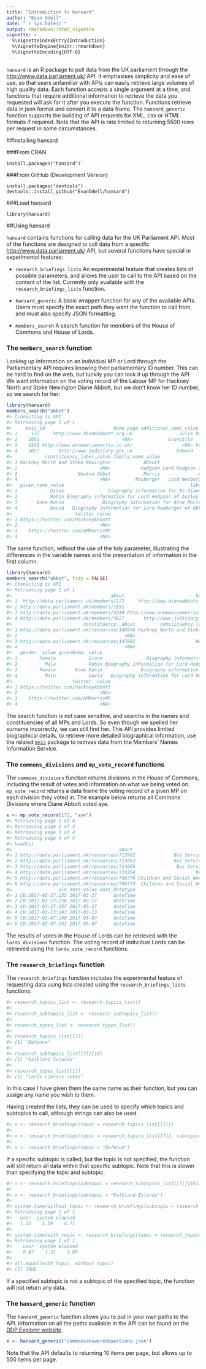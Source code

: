 ```yaml
---
title: "Introduction to hansard"
author: "Evan Odell"
date: "`r Sys.Date()`"
output: rmarkdown::html_vignette
vignette: >
  %\VignetteIndexEntry{Introduction}
  %\VignetteEngine{knitr::rmarkdown}
  %\VignetteEncoding{UTF-8}
---
```



`hansard` is an R package to pull data from the UK parliament through the <http://www.data.parliament.uk/> API. It emphasises simplicity and ease of use, so that users unfamiliar with APIs can easily retrieve large volumes of high quality data. Each function accepts a single argument at a time, and functions that require additional information to retrieve the data you requested will ask for it after you execute the function. Functions retrieve data in json format and convert it to a data frame. The `hansard_generic` function supports the building of API requests for XML, csv or HTML formats if required. Note that the API is rate limited to returning 5500 rows per request in some circumstances.

##Installing hansard

###From CRAN

```
install.packages("hansard")`
```

###From GitHub (Development Version)

```
install.packages("devtools")
devtools::install_github("EvanOdell/hansard")
```

###Load hansard

```
library(hansard)
```

##Using hansard

`hansard` contains functions for calling data for the UK Parliament API. Most of the functions are designed to call data from a specific <http://www.data.parliament.uk/> API, but several functions have special or experimental features:

* `research_briefings_lists` An experimental feature that creates lists of possible parameters, and allows the user to call to the API based on the content of the list. Currently only available with the `research_briefings_lists` function.

* `hansard_generic` A basic wrapper function for any of the available APIs. Users must specify the exact path they want the function to call from, and must also specify JSON formatting.

* `members_search` A search function for members of the House of Commons and House of Lords.

### The `members_search` function

Looking up information on an individual MP or Lord through the Parliamentary API requires knowing their parliamentary ID number. This can be hard to find on the web, but luckily you can look it up through the API. We want information on the voting record of the Labour MP for Hackney North and Stoke Newington Diane Abbott, but we don't know her ID number, so we search for her:

```r
library(hansard)
members_search("abbot")
#> Connecting to API
#> Retrieving page 1 of 1
#>     mnis_id                         home_page additional_name_value                         constituency_about
#> 1     172     http://www.dianeabbott.org.uk                 Julie http://data.parliament.uk/resources/146966
#> 2    1651                              <NA>             Granville                                       <NA>
#> 3    4249 http://www.annemariemorris.co.uk/                  <NA> http://data.parliament.uk/resources/147092
#> 4    3827       http://www.judiciary.gov.uk                Edmond                                       <NA>
#>            constituency_label_value family_name_value                full_name_value gender_value
#> 1 Hackney North and Stoke Newington            Abbott                Ms Diane Abbott       Female
#> 2                              <NA>           Hodgson Lord Hodgson of Astley Abbotts         Male
#> 3                      Newton Abbot            Morris              Anne Marie Morris       Female
#> 4                              <NA>         Neuberger   Lord Neuberger of Abbotsbury         Male
#>   given_name_value                                              label_value  party_value
#> 1            Diane                Biography information for Ms Diane Abbott       Labour
#> 2            Robin Biography information for Lord Hodgson of Astley Abbotts         <NA>
#> 3       Anne Marie              Biography information for Anne Marie Morris Conservative
#> 4            David   Biography information for Lord Neuberger of Abbotsbury         <NA>
#>                       twitter_value
#> 1 https://twitter.com/HackneyAbbott
#> 2                              <NA>
#> 3    https://twitter.com/AMMorrisMP
#> 4                              <NA>
```


The same function, without the use of the tidy parameter, illustrating the differences in the variable names and the presentation of information in the first column:


```r
library(hansard)
members_search("abbot", tidy = FALSE)
#> Connecting to API
#> Retrieving page 1 of 1
#>                                   _about                          homePage additionalName._value
#> 1  http://data.parliament.uk/members/172     http://www.dianeabbott.org.uk                 Julie
#> 2 http://data.parliament.uk/members/1651                              <NA>             Granville
#> 3 http://data.parliament.uk/members/4249 http://www.annemariemorris.co.uk/                  <NA>
#> 4 http://data.parliament.uk/members/3827       http://www.judiciary.gov.uk                Edmond
#>                          constituency._about         constituency.label._value familyName._value                fullName._value
#> 1 http://data.parliament.uk/resources/146966 Hackney North and Stoke Newington            Abbott                Ms Diane Abbott
#> 2                                       <NA>                              <NA>           Hodgson Lord Hodgson of Astley Abbotts
#> 3 http://data.parliament.uk/resources/147092                      Newton Abbot            Morris              Anne Marie Morris
#> 4                                       <NA>                              <NA>         Neuberger   Lord Neuberger of Abbotsbury
#>   gender._value givenName._value                                             label._value party._value
#> 1        Female            Diane                Biography information for Ms Diane Abbott       Labour
#> 2          Male            Robin Biography information for Lord Hodgson of Astley Abbotts         <NA>
#> 3        Female       Anne Marie              Biography information for Anne Marie Morris Conservative
#> 4          Male            David   Biography information for Lord Neuberger of Abbotsbury         <NA>
#>                      twitter._value
#> 1 https://twitter.com/HackneyAbbott
#> 2                              <NA>
#> 3    https://twitter.com/AMMorrisMP
#> 4                              <NA>
```


The search function is not case sensitive, and searchs in the names and constituencies of all MPs and Lords. So even though we spelled her surname incorrectly, we can still find her. This API provides limited biographical details, to retrieve more detailed biographical information, use the related [`mnis`](https://cran.r-project.org/package=mnis) package to retrives data from the Members' Names Information Service.


### The `commons_divisions` and `mp_vote_record` functions

The `commons_divisions` function returns divisions in the House of Commons, including the result of votes and information on what we being voted on. `mp_vote_record` returns a data frame the voting record of a given MP on each division they voted in. The example below returns all Commons Divisions where Diane Abbott voted aye.

```r
x <- mp_vote_record(172, "aye")
#> Retrieving page 1 of 4
#> Retrieving page 2 of 4
#> Retrieving page 3 of 4
#> Retrieving page 4 of 4
#> head(x)
#>                                       about                                                             title
#> 1 http://data.parliament.uk/resources/713962              Bus Services Bill [Lords]: Report Stage New Clause 1
#> 2 http://data.parliament.uk/resources/713963              Bus Services Bill [Lords]: Report Stage New Clause 2
#> 3 http://data.parliament.uk/resources/714005               Bus Services Bill [Lords]: Report Stage Amendment 1
#> 4 http://data.parliament.uk/resources/710264                      Reproductive Health (Access to Terminations)
#> 5 http://data.parliament.uk/resources/708770 Children and Social Work Bill (Lords): Report Stage New Clause 14
#> 6 http://data.parliament.uk/resources/708773  Children and Social Work Bill (Lords): Report Stage Amendment 12
#>                 uin date_value date_datatype
#> 1 CD:2017-03-27:255 2017-03-27      dateTime
#> 2 CD:2017-03-27:256 2017-03-27      dateTime
#> 3 CD:2017-03-27:257 2017-03-27      dateTime
#> 4 CD:2017-03-13:243 2017-03-13      dateTime
#> 5 CD:2017-03-07:240 2017-03-07      dateTime
#> 6 CD:2017-03-07:241 2017-03-07      dateTime

```

The results of votes in the House of Lords can be retrieved with the `lords_divisions` function. The voting record of individual Lords can  be retrieved using the `lords_vote_record` functions. 


### The `research_briefings` function

The `research_briefings` function includes the experimental feature of requesting data using lists created using the `research_briefings_lists` functions:

```r
#> research_topics_list <- research_topics_list()
#> 
#> research_subtopics_list <- research_subtopics_list()
#> 
#> research_types_list <- research_types_list()
#>
#> research_topics_list[[7]]
#> [1] "Defence"
#>
#> research_subtopics_list[[7]][10]
#> [1] "Falkland Islands"
#>
#> research_types_list[[1]]
#> [1] "Lords Library notes"

```

In this case I have given them the same name as their function, but you can assign any name you wish to them.

Having created the lists, they can be used to specify which topics and subtopics to call, although strings can also be used.

```r
#> x <- research_briefings(topic = research_topics_list[[7]])
#>
#> x <- research_briefings(topic = research_topics_list[[7]], subtopic=research_subtopics_list[[7]][10])
#>
#> x <- research_briefings(topic = "Defence")

```

If a specific subtopic is called, but the topic is not specified, the function will still return all data within that specific subtopic. Note that this is slower than specifying the topic and subtopic.

```r
#> x <- research_briefings(subtopic = research_subtopics_list[[7]][10])
#> 
#> x <- research_briefings(subtopic = "Falkland Islands")
#>
#> system.time(without_topic <- research_briefings(subtopic = research_subtopics_list[[7]][10]))
#> Retrieving page 1 of 1
#>   user  system elapsed 
#>   1.12    2.59    4.71 
#>
#> system.time(with_topic <- research_briefings(topic = research_topics_list[[7]], subtopic=research_subtopics_list[[7]][10]))
#> Retrieving page 1 of 1
#>    user  system elapsed 
#>    0.47    1.31    1.89 
#>
#> all.equal(with_topic, without_topic)
#> [1] TRUE
```


If a specified subtopic is not a subtopic of the specified topic, the function will not return any data.

### The `hansard_generic` function

The `hansard_generic` function allows you to put in your own paths to the API. Information on all the paths available in the API can be found on the [DDP Explorer website](http://explore.data.parliament.uk/).

```r
x <- hansard_generic("commonsansweredquestions.json")
```

Note that the API defaults to returning 10 items per page, but allows up to 500 items per page.
